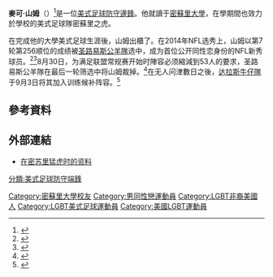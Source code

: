 {{noteTA
|T= zh-cn:迈克尔·山姆; zh-tw:麥可·山姆;
|1= zh-cn:迈克尔; zh-tw:麥可; zh-hk:米高;}}
{{Infobox NFL player
| name                = 麥可·山姆
| image               = Michael Sam final Mizzou home game.jpg
| image_size          = 
| alt                 = 
| caption             = 
| currentteam         = 蒙特婁雲雀
| currentnumber       = 94
| currentpositionplain= [[防守邊鋒|防守邊鋒]]
| birth_date          = {{birth date and age|mf=yes|1990|1|7}}
| birth_place         = [[加爾維斯敦_(德克薩斯州)|加爾維斯敦]]
| death_date          = 
| death_place         = 
| height_ft           = 6
| height_in           = 2
| weight_lbs          = 261
| highschool          = [[Hitchcock_High_School|Hitchcock (TX)]]
| college             = [[Missouri_Tigers_football|Missouri]]
| draftyear           = 2014
| draftround          = 7
| draftpick           = 249
| pastteams           = 
* [[聖路易公羊|聖路易公羊]] ({{NFL Year|2014}})*
* [[達拉斯牛仔|達拉斯牛仔]] ({{NFL Year|2014}})*
* [[蒙特婁雲雀|蒙特婁雲雀]] ({{CFL Year|2015}}–至今)
| highlights          = 
* Unanimous [[All-American|All-American]] ([[2013_College_Football_All-America_Team|2013]])  
* [[Southeastern_Conference|SEC]] Co-Defensive Player of the Year (2013)
* First-team All-[[Southeastern_Conference|SEC]] (2013)
| nflnew              =  michaelsam/2543734
}}

'''麥可·山姆'''（{{bd|1990年|1月7日}}）<ref>{{cite web |url=https://familysearch.org/pal:/MM9.1.1/VD75-25X |title=Person Details for Michael Alan Ii Sam,, "Texas, Birth Index, 1903–1997" — |publisher=Familysearch.org |date= |accessdate=2014-02-10 |archive-date=2016-03-03 |archive-url=https://web.archive.org/web/20160303204552/https://familysearch.org/pal:/MM9.1.1/VD75-25X |dead-url=no }}</ref>是一位[[美式足球|美式足球]][[防守邊鋒|防守邊鋒]]。他就讀于[[密蘇里大學|密蘇里大學]]，在學期間也效力於學校的美式足球隊密蘇里之虎。

在完成他的大學美式足球生涯後，山姆出櫃了。在2014年NFL选秀上，山姆以第7轮第256顺位的成绩被[[圣路易斯公羊隊|圣路易斯公羊隊]]选中，成为首位公开同性恋身份的NFL新秀球员。<ref>{{cite news|last=Belson|first=Ken|title=In Historic Pick, Rams Take Michael Sam in Final Round of Draft|date=2014-05-10|newspaper=The New York Times|url=http://www.nytimes.com/2014/05/11/sports/football/michael-sam-picked-by-st-louis-rams-in-nfl-draft.html?_r=0|archiveurl=https://www.webcitation.org/6PUBcQr0j?url=http://www.nytimes.com/2014/05/11/sports/football/michael-sam-picked-by-st-louis-rams-in-nfl-draft.html?_r=1|archivedate=2014-05-11|deadurl=no|access-date=2014-05-11}}</ref><ref>{{cite web|url=http://www.cnn.com/2014/05/10/us/football-michael-sam/|title=Michael Sam makes history: First openly gay player drafted in the NFL|first=Chelsea J.|last=Carter|work=CNN|date=2014-05-10|accessdate=2014-05-10|archive-date=2014-05-14|archive-url=https://web.archive.org/web/20140514002548/http://www.cnn.com/2014/05/10/us/football-michael-sam|dead-url=no}}</ref>8月30日，为满足联盟常规赛开始时陣容必须縮減到53人的要求，圣路易斯公羊隊在最后一轮筛选中将山姆裁掉。<ref name=wagoner>{{cite news|url=http://espn.go.com/nfl/story/_/id/11431047/michael-sam-cut-st-louis-rams|title=Michael Sam cut by Rams|date=2014-08-30|first=Nick|last=Wagoner|work=ESPN.com|accessdate=2014-08-30|archive-date=2014-08-31|archive-url=https://web.archive.org/web/20140831041227/http://espn.go.com/nfl/story/_/id/11431047/michael-sam-cut-st-louis-rams|dead-url=no}}</ref>在无人问津數日之後，[[达拉斯牛仔隊|达拉斯牛仔隊]]于9月3日将其加入训练候补阵容。<ref>{{cite news|url=http://www.cbsnews.com/news/michael-sam-signed-to-dallas-cowboys-practice-squad/|title=Michael Sam signed to Dallas Cowboys practice squad|publisher=CBS/AP|date=2014-09-03|accessdate=2014-09-03|archive-date=2014-09-04|archive-url=https://web.archive.org/web/20140904010543/http://www.cbsnews.com/news/michael-sam-signed-to-dallas-cowboys-practice-squad/|dead-url=no}}</ref>

==參考資料==
{{Reflist|30em}}

==外部連結==
*[https://web.archive.org/web/20140404162150/http://www.mutigers.com/sports/m-footbl/mtt/michael_sam_452639.html 在密苏里猛虎时的资料]


{{DEFAULTSORT:Sam, Michael}}
[[分類:美式足球防守端鋒|分類:美式足球防守端鋒]]
[[Category:密蘇里大學校友|Category:密蘇里大學校友]]
[[Category:男同性戀運動員|Category:男同性戀運動員]]
[[Category:LGBT非裔美國人|Category:LGBT非裔美國人]]
[[Category:LGBT美式足球運動員|Category:LGBT美式足球運動員]]
[[Category:美國LGBT運動員|Category:美國LGBT運動員]]